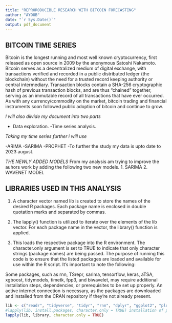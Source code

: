 ```yaml
---
title: "REPRORODUCIBLE RESEARCH WITH BITCOIN FORECASTING"
author: "AYOUB"
date: "`r Sys.Date()`"
output: pdf_document
---
```


## BITCOIN TIME SERIES


Bitcoin is the longest running and most well known cryptocurrency, first released as open source in 2009 by the anonymous Satoshi Nakamoto. Bitcoin serves as a decentralized medium of digital exchange, with transactions verified and recorded in a public distributed ledger (the blockchain) without the need for a trusted record keeping authority or central intermediary. Transaction blocks contain a SHA-256 cryptographic hash of previous transaction blocks, and are thus "chained" together, serving as an immutable record of all transactions that have ever occurred. As with any currency/commodity on the market, bitcoin trading and financial instruments soon followed public adoption of bitcoin and continue to grow.

*I will also diivide my document into two parts*

-   Data exploration. -Time series analysis.

*Taking my time series further i will use*

-ARIMA -SARIMA -PROPHET -To further the study my data is upto date to 2023 august.

*THE NEWLY ADDED MODELS* From my analysis am trying to improve the auhors work by adding the following two new models. 1. SARIMA 2. WAVENET MODEL


## LIBRARIES USED IN THIS ANALYSIS

1.  A character vector named lib is created to store the names of the desired R packages. Each package name is enclosed in double quotation marks and separated by commas.

2.  The lapply() function is utilized to iterate over the elements of the lib vector. For each package name in the vector, the library() function is applied.

3.  This loads the respective package into the R environment. The character.only argument is set to TRUE to indicate that only character strings (package names) are being passed. The purpose of running this code is to ensure that the listed packages are loaded and available for use within the R script. It's important to note the following:

Some packages, such as rnn, TSrepr, sarima, tensorflow, keras, aTSA, xgboost, tidymodels, timetk, fpp3, and biwavelet, may require additional installation steps, dependencies, or prerequisites to be set up properly. An active internet connection is necessary, as the packages are downloaded and installed from the CRAN repository if they're not already present.

```r
lib <- c("readr", "tidyverse", "tidyr", "rnn", "dplyr", "ggplot2", "plotly", "gganimate", "TSrepr", "sarima", "tensorflow", "keras","forecast","aTSA","xgboost","tidymodels","timetk","fpp3","biwavelet")
#lapply(lib, install.packages, character.only = TRUE) installation of packages if you lack them
lapply(lib, library, character.only = TRUE)
```
